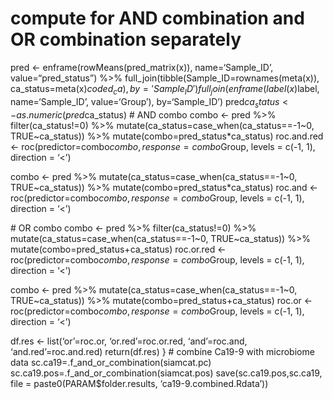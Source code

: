 # compute for AND combination and OR combination separately
  pred <- enframe(rowMeans(pred_matrix(x)),
                  name='Sample_ID', value="pred_status") %>% 
    full_join(tibble(Sample_ID=rownames(meta(x)),
                     ca_status=meta(x)$coded_ca), by='Sample_ID') %>% 
    full_join(enframe(label(x)$label, 
                      name='Sample_ID', value='Group'), by='Sample_ID')
  pred$ca_status <- as.numeric(pred$ca_status)
  # AND combo
  combo <- pred %>% 
    filter(ca_status!=0) %>% 
    mutate(ca_status=case_when(ca_status==-1~0, TRUE~ca_status)) %>% 
    mutate(combo=pred_status*ca_status)
  roc.and.red <- roc(predictor=combo$combo, response=combo$Group, 
                     levels = c(-1, 1), direction = '<')
  
  combo <- pred %>% 
    mutate(ca_status=case_when(ca_status==-1~0, TRUE~ca_status)) %>% 
    mutate(combo=pred_status*ca_status)
  roc.and <- roc(predictor=combo$combo, response=combo$Group, 
                 levels = c(-1, 1), direction = '<')
  
  # OR combo
  combo <- pred %>% 
    filter(ca_status!=0) %>% 
    mutate(ca_status=case_when(ca_status==-1~0, TRUE~ca_status)) %>% 
    mutate(combo=pred_status+ca_status)
  roc.or.red <- roc(predictor=combo$combo, response=combo$Group, 
                    levels = c(-1, 1), direction = '<')
  
  combo <- pred %>% 
    mutate(ca_status=case_when(ca_status==-1~0, TRUE~ca_status)) %>% 
    mutate(combo=pred_status+ca_status)
  roc.or <- roc(predictor=combo$combo, response=combo$Group, 
                levels = c(-1, 1), direction = '<')
  
  df.res <- list('or'=roc.or, 'or.red'=roc.or.red, 
                 'and'=roc.and, 'and.red'=roc.and.red)
  return(df.res)
}
# combine Ca19-9 with microbiome data
sc.ca19=.f_and_or_combination(siamcat.pc)
sc.ca19.pos=.f_and_or_combination(siamcat.pos)
save(sc.ca19.pos,sc.ca19, file = paste0(PARAM$folder.results, 
                                        'ca19-9.combined.Rdata'))


